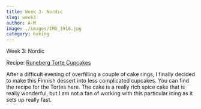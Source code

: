 ```yaml
---
title: Week 3- Nordic
slug: week3
author: A-M
image: ./images/IMG_1916.jpg
category: baking
---
```


<div className="main-page-container">
  <p className="main-page-header">Week 3: Nordic</p>
  <p className="sub-header-cream">Recipe: <a
    className="category-link baking"
    href="https://www.dessertsforbreakfast.com/2010/02/finnish-february-runeberg-cake-aka.html"
  >
   Runeberg Torte Cupcakes
  </a>  </p>

  <p className="post-text">
   After a difficult evening of overfilling a couple of cake rings, I finally decided to make this Finnish dessert into less complicated cupcakes. You can find the recipe for the Tortes here. The cake is a really rich spice cake that is really wonderful, but I am not a fan of working with this particular icing as it sets up really fast.
  </p>

</div>
